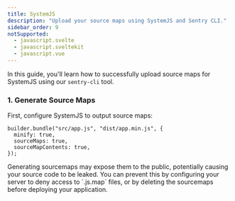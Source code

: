 ```yaml
---
title: SystemJS
description: "Upload your source maps using SystemJS and Sentry CLI."
sidebar_order: 9
notSupported:
  - javascript.svelte
  - javascript.sveltekit
  - javascript.vue
---
```


In this guide, you'll learn how to successfully upload source maps for SystemJS using our `sentry-cli` tool.

<Include name="debug-id-requirement.mdx" />

### 1. Generate Source Maps

First, configure SystemJS to output source maps:

```
builder.bundle("src/app.js", "dist/app.min.js", {
  minify: true,
  sourceMaps: true,
  sourceMapContents: true,
});
```

<Alert>
Generating sourcemaps may expose them to the public, potentially causing your source code to be leaked. You can prevent this by configuring your server to deny access to `.js.map` files, or by deleting the sourcemaps before deploying your application.
</Alert>

<Include name="sentry-cli-sourcemaps.mdx" />
